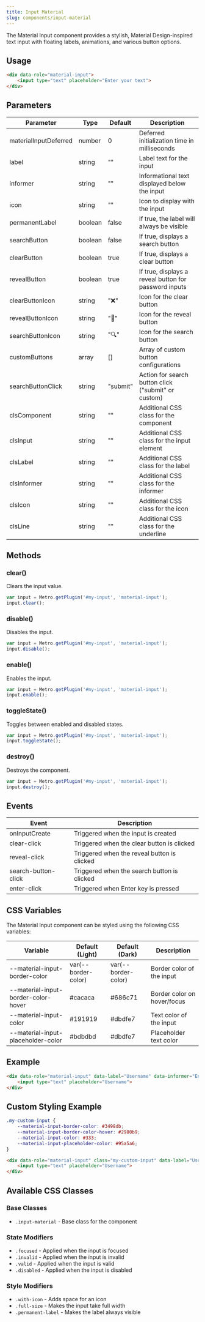 ```yaml
---
title: Input Material
slug: components/input-material
---
```


The Material Input component provides a stylish, Material Design-inspired text input with floating labels, animations, and various button options.

## Usage

```html
<div data-role="material-input">
    <input type="text" placeholder="Enter your text">
</div>
```

## Parameters

| Parameter | Type | Default | Description |
| --- | --- | --- | --- |
| materialInputDeferred | number | 0 | Deferred initialization time in milliseconds |
| label | string | "" | Label text for the input |
| informer | string | "" | Informational text displayed below the input |
| icon | string | "" | Icon to display with the input |
| permanentLabel | boolean | false | If true, the label will always be visible |
| searchButton | boolean | false | If true, displays a search button |
| clearButton | boolean | true | If true, displays a clear button |
| revealButton | boolean | true | If true, displays a reveal button for password inputs |
| clearButtonIcon | string | "❌" | Icon for the clear button |
| revealButtonIcon | string | "👀" | Icon for the reveal button |
| searchButtonIcon | string | "🔍" | Icon for the search button |
| customButtons | array | [] | Array of custom button configurations |
| searchButtonClick | string | "submit" | Action for search button click ("submit" or custom) |
| clsComponent | string | "" | Additional CSS class for the component |
| clsInput | string | "" | Additional CSS class for the input element |
| clsLabel | string | "" | Additional CSS class for the label |
| clsInformer | string | "" | Additional CSS class for the informer |
| clsIcon | string | "" | Additional CSS class for the icon |
| clsLine | string | "" | Additional CSS class for the underline |

## Methods

### clear()
Clears the input value.

```javascript
var input = Metro.getPlugin('#my-input', 'material-input');
input.clear();
```

### disable()
Disables the input.

```javascript
var input = Metro.getPlugin('#my-input', 'material-input');
input.disable();
```

### enable()
Enables the input.

```javascript
var input = Metro.getPlugin('#my-input', 'material-input');
input.enable();
```

### toggleState()
Toggles between enabled and disabled states.

```javascript
var input = Metro.getPlugin('#my-input', 'material-input');
input.toggleState();
```

### destroy()
Destroys the component.

```javascript
var input = Metro.getPlugin('#my-input', 'material-input');
input.destroy();
```

## Events

| Event | Description |
| --- | --- |
| onInputCreate | Triggered when the input is created |
| clear-click | Triggered when the clear button is clicked |
| reveal-click | Triggered when the reveal button is clicked |
| search-button-click | Triggered when the search button is clicked |
| enter-click | Triggered when Enter key is pressed |

## CSS Variables

The Material Input component can be styled using the following CSS variables:

| Variable | Default (Light) | Default (Dark) | Description |
| --- | --- | --- | --- |
| --material-input-border-color | var(--border-color) | var(--border-color) | Border color of the input |
| --material-input-border-color-hover | #cacaca | #686c71 | Border color on hover/focus |
| --material-input-color | #191919 | #dbdfe7 | Text color of the input |
| --material-input-placeholder-color | #bdbdbd | #dbdfe7 | Placeholder text color |

## Example

```html
<div data-role="material-input" data-label="Username" data-informer="Enter your username">
    <input type="text" placeholder="Username">
</div>
```

## Custom Styling Example

```css
.my-custom-input {
    --material-input-border-color: #3498db;
    --material-input-border-color-hover: #2980b9;
    --material-input-color: #333;
    --material-input-placeholder-color: #95a5a6;
}
```

```html
<div data-role="material-input" class="my-custom-input" data-label="Username">
    <input type="text" placeholder="Username">
</div>
```

## Available CSS Classes

### Base Classes
- `.input-material` - Base class for the component

### State Modifiers
- `.focused` - Applied when the input is focused
- `.invalid` - Applied when the input is invalid
- `.valid` - Applied when the input is valid
- `.disabled` - Applied when the input is disabled

### Style Modifiers
- `.with-icon` - Adds space for an icon
- `.full-size` - Makes the input take full width
- `.permanent-label` - Makes the label always visible